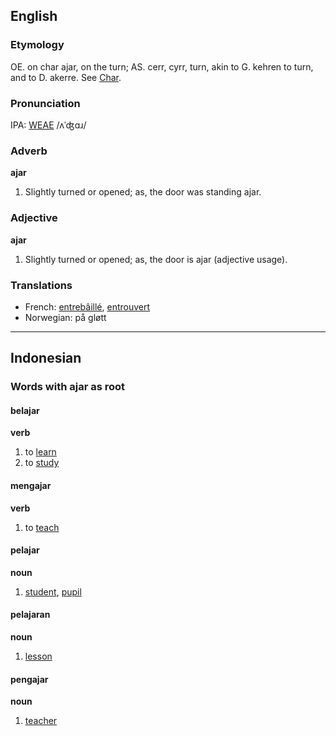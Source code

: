 ==English==
===Etymology===
OE. on char ajar, on the turn; AS. cerr, cyrr, turn, akin to G. kehren to turn, and to D. akerre.  See  [[Char]].

===Pronunciation===
IPA: [[WEAE]] /ʌˈʤɑɹ/

===Adverb===
'''ajar'''

# Slightly turned or opened; as, the door was standing ajar.

===Adjective===
'''ajar'''

# Slightly turned or opened; as, the door is ajar (adjective usage).

===Translations===
*French: [[entrebâillé]], [[entrouvert]]
* Norwegian: på gløtt
----

==Indonesian==

===Words with '''ajar''' as root===

====belajar====
'''verb'''
# to [[learn]]
# to [[study]] 

====mengajar====
'''verb'''
# to [[teach]]

====pelajar====
'''noun'''
# [[student]], [[pupil]]

====pelajaran====
'''noun'''
# [[lesson]]

====pengajar====
'''noun'''
# [[teacher]]